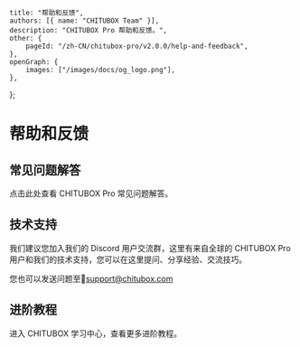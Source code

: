 
	title: "帮助和反馈",
	authors: [{ name: "CHITUBOX Team" }],
	description: "CHITUBOX Pro 帮助和反馈。",
	other: {
		pageId: "/zh-CN/chitubox-pro/v2.0.0/help-and-feedback",
	},
	openGraph: {
		images: ["/images/docs/og_logo.png"],
	},
};

# 帮助和反馈

## 常见问题解答

点击<NextLink href="/zh-CN/faq/latest/chitubox-pro-faq">此处</NextLink>查看 CHITUBOX Pro 常见问题解答。

## 技术支持

我们建议您加入我们的 <SpanA href="https://discord.gg/t595GxfUnT">Discord 用户交流群</SpanA>，这里有来自全球的 CHITUBOX Pro 用户和我们的技术支持，您可以在这里提问、分享经验、交流技巧。

您也可以发送问题至<SpanA href="mailto://support@chitubox.com">📧support@chitubox.com</SpanA>

## 进阶教程

进入 CHITUBOX 学习中心，查看更多<SpanA href="https://www.chitubox.com/zh-Hans/academy/advanced">进阶教程</SpanA>。
